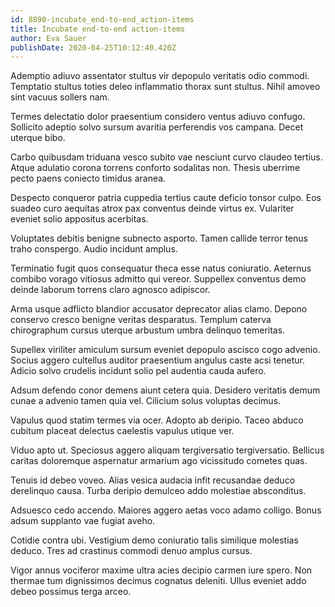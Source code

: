 ```yaml
---
id: 8890-incubate_end-to-end_action-items
title: Incubate end-to-end action-items
author: Eva Sauer
publishDate: 2020-04-25T10:12:40.420Z
---
```


Ademptio adiuvo assentator stultus vir depopulo veritatis odio commodi. Temptatio stultus toties deleo inflammatio thorax sunt stultus. Nihil amoveo sint vacuus sollers nam.

Termes delectatio dolor praesentium considero ventus adiuvo confugo. Sollicito adeptio solvo sursum avaritia perferendis vos campana. Decet uterque bibo.

Carbo quibusdam triduana vesco subito vae nesciunt curvo claudeo tertius. Atque adulatio corona torrens conforto sodalitas non. Thesis uberrime pecto paens coniecto timidus aranea.

Despecto conqueror patria cuppedia tertius caute deficio tonsor culpo. Eos suadeo curo aequitas atrox pax conventus deinde virtus ex. Vulariter eveniet solio appositus acerbitas.

Voluptates debitis benigne subnecto asporto. Tamen callide terror tenus traho conspergo. Audio incidunt amplus.

Terminatio fugit quos consequatur theca esse natus coniuratio. Aeternus combibo vorago vitiosus admitto qui vereor. Suppellex conventus demo deinde laborum torrens claro agnosco adipiscor.

Arma usque adflicto blandior accusator deprecator alias clamo. Depono conservo cresco benigne veritas desparatus. Templum caterva chirographum cursus uterque arbustum umbra delinquo temeritas.

Supellex viriliter amiculum sursum eveniet depopulo ascisco cogo advenio. Socius aggero cultellus auditor praesentium angulus caste acsi tenetur. Adicio solvo crudelis incidunt solio pel audentia cauda aufero.

Adsum defendo conor demens aiunt cetera quia. Desidero veritatis demum cunae a advenio tamen quia vel. Cilicium solus voluptas decimus.

Vapulus quod statim termes via ocer. Adopto ab deripio. Taceo abduco cubitum placeat delectus caelestis vapulus utique ver.

Viduo apto ut. Speciosus aggero aliquam tergiversatio tergiversatio. Bellicus caritas doloremque aspernatur armarium ago vicissitudo cometes quas.

Tenuis id debeo voveo. Alias vesica audacia infit recusandae deduco derelinquo causa. Turba deripio demulceo addo molestiae absconditus.

Adsuesco cedo accendo. Maiores aggero aetas voco adamo colligo. Bonus adsum supplanto vae fugiat aveho.

Cotidie contra ubi. Vestigium demo coniuratio talis similique molestias deduco. Tres ad crastinus commodi denuo amplus cursus.

Vigor annus vociferor maxime ultra acies decipio carmen iure spero. Non thermae tum dignissimos decimus cognatus deleniti. Ullus eveniet addo debeo possimus terga arceo.
